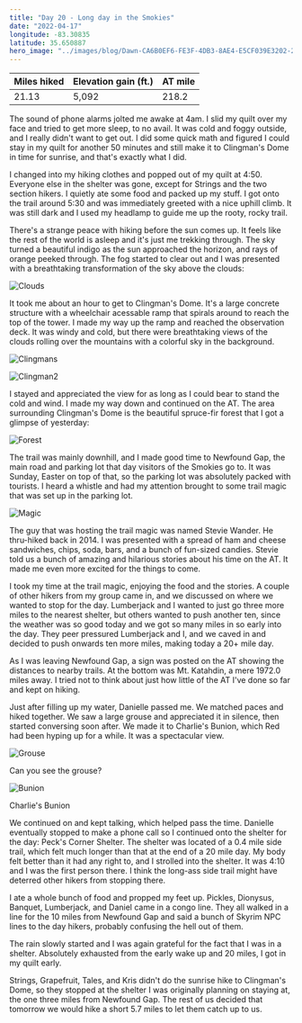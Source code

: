 ```yaml
---
title: "Day 20 - Long day in the Smokies"
date: "2022-04-17"
longitude: -83.30835
latitude: 35.650887
hero_image: "../images/blog/Dawn-CA6B0EF6-FE3F-4DB3-8AE4-E5CF039E3202-20220422161158.png"
---
```


| Miles hiked | Elevation gain (ft.) | AT mile |
| ----------- | -------------- | -------- |
| 21.13 | 5,092 | 218.2 |

The sound of phone alarms jolted me awake at 4am. I slid my quilt over my face and tried to get more sleep, to no avail. It was cold and foggy outside, and I really didn't want to get out. I did some quick math and figured I could stay in my quilt for another 50 minutes and still make it to Clingman's Dome in time for sunrise, and that's exactly what I did.

I changed into my hiking clothes and popped out of my quilt at 4:50. Everyone else in the shelter was gone, except for Strings and the two section hikers. I quietly ate some food and packed up my stuff. I got onto the trail around 5:30 and was immediately greeted with a nice uphill climb. It was still dark and I used my headlamp to guide me up the rooty, rocky trail.

There's a strange peace with hiking before the sun comes up. It feels like the rest of the world is asleep and it's just me trekking through. The sky turned a beautiful indigo as the sun approached the horizon, and rays of orange peeked through. The fog started to clear out and I was presented with a breathtaking transformation of the sky above the clouds:

![Clouds](../images/blog/Clouds-CA6B0EF6-FE3F-4DB3-8AE4-E5CF039E3202-20220422161519.png)

It took me about an hour to get to Clingman's Dome. It's a large concrete structure with a wheelchair acessable ramp that spirals around to reach the top of the tower. I made my way up the ramp and reached the observation deck. It was windy and cold, but there were breathtaking views of the clouds rolling over the mountains with a colorful sky in the background.

![Clingmans](../images/blog/Clingmans-CA6B0EF6-FE3F-4DB3-8AE4-E5CF039E3202-20220422161544.png)

![Clingman2](../images/blog/Clingman2-CA6B0EF6-FE3F-4DB3-8AE4-E5CF039E3202-20220422161606.png)

I stayed and appreciated the view for as long as I could bear to stand the cold and wind. I made my way down and continued on the AT. The area surrounding Clingman's Dome is the beautiful spruce-fir forest that I got a glimpse of yesterday:

![Forest](../images/blog/Forest-CA6B0EF6-FE3F-4DB3-8AE4-E5CF039E3202-20220422161630.png)

The trail was mainly downhill, and I made good time to Newfound Gap, the main road and parking lot that day visitors of the Smokies go to. It was Sunday, Easter on top of that, so the parking lot was absolutely packed with tourists. I heard a whistle and had my attention brought to some trail magic that was set up in the parking lot.

![Magic](../images/blog/Magic-CA6B0EF6-FE3F-4DB3-8AE4-E5CF039E3202-20220422161655.png)

The guy that was hosting the trail magic was named Stevie Wander. He thru-hiked back in 2014. I was presented with a spread of ham and cheese sandwiches, chips, soda, bars, and a bunch of fun-sized candies. Stevie told us a bunch of amazing and hilarious stories about his time on the AT. It made me even more excited for the things to come.

I took my time at the trail magic, enjoying the food and the stories. A couple of other hikers from my group came in, and we discussed on where we wanted to stop for the day. Lumberjack and I wanted to just go three more miles to the nearest shelter, but others wanted to push another ten, since the weather was so good today and we got so many miles in so early into the day. They peer pressured Lumberjack and I, and we caved in and decided to push onwards ten more miles, making today a 20+ mile day.

As I was leaving Newfound Gap, a sign was posted on the AT showing the distances to nearby trails. At the bottom was Mt. Katahdin, a mere 1972.0 miles away. I tried not to think about just how little of the AT I've done so far and kept on hiking.

Just after filling up my water, Danielle passed me. We matched paces and hiked together. We saw a large grouse and appreciated it in silence, then started conversing soon after. We made it to Charlie's Bunion, which Red had been hyping up for a while. It was a spectacular view.


![Grouse](../images/blog/Grouse-CA6B0EF6-FE3F-4DB3-8AE4-E5CF039E3202-20220422161729.png)

<figcaption>Can you see the grouse?</figcaption>

![Bunion](../images/blog/Bunion-CA6B0EF6-FE3F-4DB3-8AE4-E5CF039E3202-20220422161752.png)

<figcaption>Charlie's Bunion</figcaption>

We continued on and kept talking, which helped pass the time. Danielle eventually stopped to make a phone call so I continued onto the shelter for the day: Peck's Corner Shelter. The shelter was located of a 0.4 mile side trail, which felt much longer than that at the end of a 20 mile day. My body felt better than it had any right to, and I strolled into the shelter. It was 4:10 and I was the first person there. I think the long-ass side trail might have deterred other hikers from stopping there.

I ate a whole bunch of food and propped my feet up. Pickles, Dionysus, Banquet, Lumberjack, and Daniel came in a congo line. They all walked in a line for the 10 miles from Newfound Gap and said a bunch of Skyrim NPC lines to the day hikers, probably confusing the hell out of them.

The rain slowly started and I was again grateful for the fact that I was in a shelter. Absolutely exhausted from the early wake up and 20 miles, I got in my quilt early.

Strings, Grapefruit, Tales, and Kris didn't do the sunrise hike to Clingman's Dome, so they stopped at the shelter I was originally planning on staying at, the one three miles from Newfound Gap. The rest of us decided that tomorrow we would hike a short 5.7 miles to let them catch up to us.